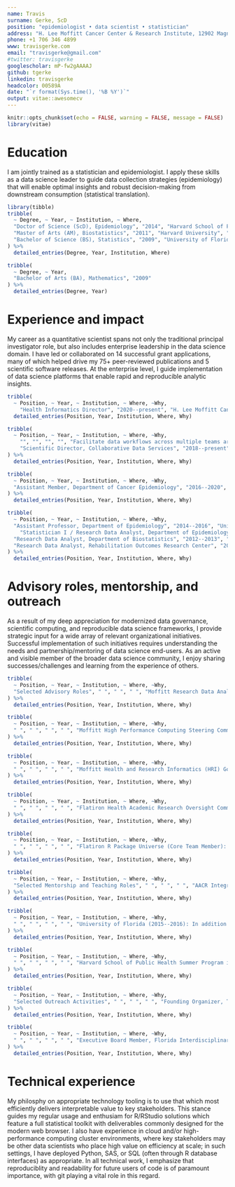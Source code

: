 ```yaml
---
name: Travis  
surname: Gerke, ScD
position: "epidemiologist • data scientist • statistician"
address: "H. Lee Moffitt Cancer Center & Research Institute, 12902 Magnolia Drive, Tampa, FL 33612"
phone: +1 706 346 4899
www: travisgerke.com
email: "travisgerke@gmail.com"
#twitter: travisgerke
googlescholar: mP-fw2gAAAAJ
github: tgerke
linkedin: travisgerke
headcolor: 00589A
date: "`r format(Sys.time(), '%B %Y')`"
output: vitae::awesomecv
---
```


```r
knitr::opts_chunk$set(echo = FALSE, warning = FALSE, message = FALSE)
library(vitae)
```

# Education
\emph{Summary:} I am jointly trained as a statistician and epidemiologist. I apply these skills as a data science leader to guide data collection strategies (epidemiology) that will enable optimal insights and robust decision-making from downstream consumption (statistical translation).

```r
library(tibble)
tribble(
  ~ Degree, ~ Year, ~ Institution, ~ Where,
  "Doctor of Science (ScD), Epidemiology", "2014", "Harvard School of Public Health", "Boston, MA",
  "Master of Arts (AM), Biostatistics", "2011", "Harvard University", "Cambridge, MA",
  "Bachelor of Science (BS), Statistics", "2009", "University of Florida", "Gainesville, FL"
) %>% 
  detailed_entries(Degree, Year, Institution, Where)
```

\vspace{-.7cm}
```r
tribble(
  ~ Degree, ~ Year,
  "Bachelor of Arts (BA), Mathematics", "2009"
) %>% 
  detailed_entries(Degree, Year)
```

# Experience and impact
\emph{Summary:} My career as a quantitative scientist spans not only the traditional principal investigator role, but also includes enterprise leadership in the data science domain. I have led or collaborated on 14 successful grant applications, many of which helped drive my 75+ peer-reviewed publications and 5 scientific software releases. At the enterprise level, I guide implementation of data science platforms that enable rapid and reproducible analytic insights.

```r
tribble(
  ~ Position, ~ Year, ~ Institution, ~ Where, ~Why,
    "Health Informatics Director", "2020--present", "H. Lee Moffitt Cancer Center & Research Institute", "Tampa, FL", "Create value for Moffitt data consumers as the agile product owner of cloud-based data marts (AWS/Snowflake) and associated informatics tools (RStudio/Python/Shiny) designed meet the clinical, research, and operational analytics needs of Moffitt’s faculty and administration") %>% 
  detailed_entries(Position, Year, Institution, Where, Why)
```

\vspace{-1.1cm}
```r
tribble(
  ~ Position, ~ Year, ~ Institution, ~ Where, ~Why,
    "", "", "", "", "Facilitate data workflows across multiple teams around the Center, and provide the foundation for predictive analytics and data sharing partnerships",
    "Scientific Director, Collaborative Data Services", "2018--present", "", "", "Provide scientific and technical leadership for Moffitt's research data provisioning hub. Key initiatives include: (i) transition a traditionally Excel-based data group to modern R frameworks with git versioning; (ii) enhance interfacing with biostatistics/bioinformatics end-users to deliver analytically-ready data"
) %>% 
  detailed_entries(Position, Year, Institution, Where, Why)
```

\vspace{-.5cm}
```r
tribble(
  ~ Position, ~ Year, ~ Institution, ~ Where, ~Why,
  "Assistant Member, Department of Cancer Epidemiology", "2016--2020", "", "", "Direct academic research lab with emphasis in: (i) developing modernized data science workflows for molecular epidemiology research; (ii) causal inference for decision science and real world evidence studies; (iii) reproducible data science frameworks"
) %>% 
  detailed_entries(Position, Year, Institution, Where, Why)
```

\vspace{-.5cm}
```r
tribble(
  ~ Position, ~ Year, ~ Institution, ~ Where, ~Why,
  "Assistant Professor, Department of Epidemiology", "2014--2016", "University of Florida", "Gainesville, FL", "Direct research lab with emphasis in: (i) machine learning in studies of gene expression; (ii) methods for high-dimensional data reduction",
    "Statistician I / Research Data Analyst, Department of Epidemiology", "2011--2014", "Harvard School of Public Health", "Boston, MA", "As lead statistician in an epidemiology lab, ensure appropriate application of statistical methods and provide accompanying mentorship of students/postdocs as needed; as research data analyst, assist with manuscript and grant development",
  "Research Data Analyst, Department of Biostatistics", "2012--2013", "Dana-Farber Cancer Institute", "Boston, MA", "Lead Python developer in a collaboration with the Google Earth team to estimate public health impacts of global glacier retreat",
  "Research Data Analyst, Rehabilitation Outcomes Research Center", "2008--2009", "Department of Veterans Affairs", "Gainesville, FL", "Perform SAS-based econometric health-care delivery analyses",  
) %>% 
  detailed_entries(Position, Year, Institution, Where, Why)
```

\newpage

# Advisory roles, mentorship, and outreach
\emph{Summary:} As a result of my deep appreciation for modernized data governance, scientific computing, and reproducible data science frameworks, I provide strategic input for a wide array of relevant organizational initiatives. Successful implementation of such initiatives requires understanding the needs and partnership/mentoring of data science end-users. As an active and visible member of the broader data science community, I enjoy sharing successes/challenges and learning from the experience of others.

```r
tribble(
  ~ Position, ~ Year, ~ Institution, ~ Where, ~Why,
  "Selected Advisory Roles", " ", " ", " ", "Moffitt Research Data Analyst Task Force (Chair): The goal of this task force was to modernize the institution's research data analyst job ladder to align with data science job seekers, both with respect to search criteria and salary expectations"
) %>% 
  detailed_entries(Position, Year, Institution, Where, Why)
```

\vspace{-1.1cm}
```r
tribble(
  ~ Position, ~ Year, ~ Institution, ~ Where, ~Why,
  " ", " ", " ", " ", "Moffitt High Performance Computing Steering Committee (Member): This committee ensures that services and technology stack offered by the Moffitt compute cluster meet the evolving needs of research end-users"
) %>% 
  detailed_entries(Position, Year, Institution, Where, Why)
```

\vspace{-1.1cm}
```r
tribble(
  ~ Position, ~ Year, ~ Institution, ~ Where, ~Why,
  " ", " ", " ", " ", "Moffitt Health and Research Informatics (HRI) Governance Committee (Member): This committee provides guidance and decision-making for data warehouse-related activities, and aims to build trust in the institution’s high quality data assets by establishing shared understanding through data availability, quality, and usability"
) %>% 
  detailed_entries(Position, Year, Institution, Where, Why)
```

\vspace{-1.1cm}
```r
tribble(
  ~ Position, ~ Year, ~ Institution, ~ Where, ~Why,
  " ", " ", " ", " ", "Flatiron Health Academic Research Oversight Committee (Member): This committee provides guidance on how to best use Flatiron national data to advance academic research and identify opportunities for collaboration across sites"
) %>% 
  detailed_entries(Position, Year, Institution, Where, Why)
```

\vspace{-1.1cm}
```r
tribble(
  ~ Position, ~ Year, ~ Institution, ~ Where, ~Why,
  " ", " ", " ", " ", "Flatiron R Package Universe (Core Team Member): This team of developers contributes to R packages which facilitate best practices in feature engineering and analysis of Flatiron real-world data"
) %>% 
  detailed_entries(Position, Year, Institution, Where, Why)
```

\vspace{-.2cm}
```r
tribble(
  ~ Position, ~ Year, ~ Institution, ~ Where, ~Why,
  "Selected Mentorship and Teaching Roles", " ", " ", " ", "AACR Integrative Molecular Epidemiology Workshop (annual faculty member, 2017--2020): At this workshop delivered to postdocs/early career faculty, I teach sections on effective use of big data resources and predictive modeling/machine learning"
) %>% 
  detailed_entries(Position, Year, Institution, Where, Why)
```

\vspace{-1.1cm}
```r
tribble(
  ~ Position, ~ Year, ~ Institution, ~ Where, ~Why,
  " ", " ", " ", " ", "University of Florida (2015--2016): In addition to formally mentoring 8 graduate students on thesis/dissertation committees, I designed and taught graduate courses focused on (i) measurement and data capture in health outcomes research and (ii) introductory causal inference"
) %>% 
  detailed_entries(Position, Year, Institution, Where, Why)
```

\vspace{-1.1cm}
```r
tribble(
  ~ Position, ~ Year, ~ Institution, ~ Where, ~Why,
  " ", " ", " ", " ", "Harvard School of Public Health Summer Program in Epidemiology, Introduction to Biostatistics and Statistical Programming (2013): I designed and taught an 8 week course which focused on using the R language to implement common biostatistical methods"
) %>% 
  detailed_entries(Position, Year, Institution, Where, Why)
```

\vspace{-.2cm}
```r
tribble(
  ~ Position, ~ Year, ~ Institution, ~ Where, ~Why,
  "Selected Outreach Activities", " ", " ", " ", "Founding Organizer, Tampa Bay R Users Group: Founded in 2017, this data science group has grown to over 500 members, and meets monthly to discuss introductory topics through state of the art in R programming"
) %>% 
  detailed_entries(Position, Year, Institution, Where, Why)
```

\vspace{-1.1cm}
```r
tribble(
  ~ Position, ~ Year, ~ Institution, ~ Where, ~Why,
  " ", " ", " ", " ", "Executive Board Member, Florida Interdisciplinary Data Sciences Consortium (2019--present): Provides a forum to advance interdisciplinary data science expertise and training to students, the USF community, and the state; features a biweekly seminar series and short courses/workshops"
) %>% 
  detailed_entries(Position, Year, Institution, Where, Why)
```

# Technical experience
\emph{Summary:} My philosphy on appropriate technology tooling is to use that which most efficiently delivers interpretable value to key stakeholders. This stance guides my regular usage and enthusiam for R/RStudio solutions which feature a full statistical toolkit with deliverables commonly designed for the modern web browser. I also have experience in cloud and/or high-performance computing cluster environments, where key stakeholders may be other data scientists who place high value on efficiency at scale; in such settings, I have deployed Python, SAS, or SQL (often through R database interfaces) as appropriate. In all technical work, I emphasize that reproduciblity and readability for future users of code is of paramount importance, with git playing a vital role in this regard.

\begin{center}•\hspace{.5em} R/R Markdown/Shiny \hspace{.5em}•\hspace{.5em} Python \hspace{.5em}•\hspace{.5em} Snowflake \hspace{.5em}•\hspace{.5em} SQL \hspace{.5em}•\hspace{.5em} SAS \hspace{.5em}•\hspace{.5em} git/GitHub \hspace{.5em}•\hspace{.5em} \LaTeX \hspace{.5em}•\end{center}
 
<!--
```r
tribble(
  ~Year, ~Type, ~Desc,
  1903, "Physics", "Awarded for her work on radioactivity with Pierre Curie and Henri Becquerel",
  1911, "Chemistry", "Awarded for the discovery of radium and polonium"
) %>% 
  brief_entries(
    glue::glue("Nobel Prize in {Type}"),
    Year, 
    Desc
  )
```
-->

<!--
# Publications

```r
scholar::get_publications("mP-fw2gAAAAJ&") %>% 
  filter(cites > 30) %>% 
  distinct(title, .keep_all = TRUE) %>%
  transmute(bibtype = "Article", author = as.character(author),
            title = as.character(title),
            journaltitle = as.character(journal), year, key = dplyr::row_number()) %>% 
  RefManageR::as.BibEntry() %>% 
  RefManageR::WriteBib("gerke.bib")

bibliography_entries("gerke.bib")
```
-->
